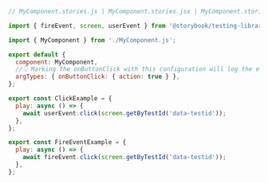 ```js
// MyComponent.stories.js | MyComponent.stories.jsx | MyComponent.stories.ts | MyComponent.stories.tsx

import { fireEvent, screen, userEvent } from '@storybook/testing-library';

import { MyComponent } from './MyComponent.js';

export default {
  component: MyComponent,
  //👇 Marking the onButtonClick with this configuration will log the event in the Actions panel
  argTypes: { onButtonClick: { action: true } },
};

export const ClickExample = {
  play: async () => {
    await userEvent.click(screen.getByTestId('data-testid'));
  },
};

export const FireEventExample = {
  play: async () => {
    await fireEvent.click(screen.getByTestId('data-testid'));
  },
};
```